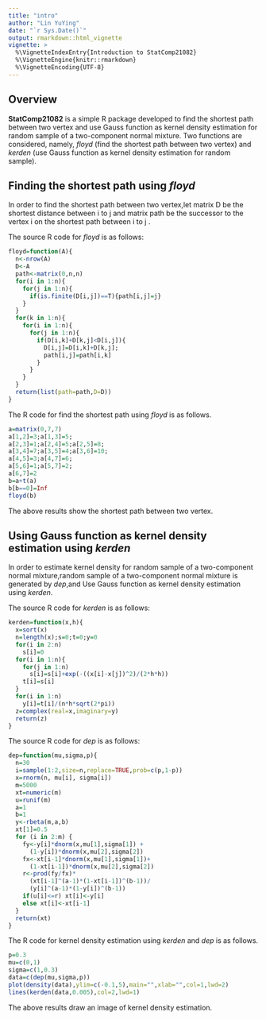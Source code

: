 ```yaml
---
title: "intro"
author: "Lin YuYing"
date: "`r Sys.Date()`"
output: rmarkdown::html_vignette
vignette: >
  %\VignetteIndexEntry{Introduction to StatComp21082}
  %\VignetteEngine{knitr::rmarkdown}
  %\VignetteEncoding{UTF-8}
---
```



## Overview

__StatComp21082__ is a simple R package developed to find the shortest path between two vertex and use Gauss function as kernel density estimation for random sample of a two-component normal mixture. Two functions are considered, namely, _floyd_ (find the shortest path between two vertex) and _kerden_ (use Gauss function as kernel density estimation for random sample). 

## Finding  the shortest path using _floyd_
In order to find the shortest path between two vertex,let matrix D be the shortest distance between i to j and matrix path be the successor to the vertex i on the shortest path between i to j . 

The source R code for _floyd_ is as follows:
```r
floyd=function(A){
  n<-nrow(A)
  D<-A
  path<-matrix(0,n,n)
  for(i in 1:n){
    for(j in 1:n){
      if(is.finite(D[i,j])==T){path[i,j]=j}
    }
  }
  for(k in 1:n){
    for(i in 1:n){
      for(j in 1:n){
        if(D[i,k]+D[k,j]<D[i,j]){
          D[i,j]=D[i,k]+D[k,j];
          path[i,j]=path[i,k]
        }
      }
    }
  }
  return(list(path=path,D=D))
}
```
The R code for find the shortest path using _floyd_ is as follows.

```r
a=matrix(0,7,7)
a[1,2]=3;a[1,3]=5;
a[2,3]=1;a[2,4]=5;a[2,5]=8;
a[3,4]=7;a[3,5]=4;a[3,6]=10;
a[4,5]=3;a[4,7]=6;
a[5,6]=1;a[5,7]=2;
a[6,7]=2
b=a+t(a)
b[b==0]=Inf
floyd(b)
```

The above results show the shortest path between two vertex.

## Using Gauss function as kernel density estimation using _kerden_
In order to estimate kernel density for random sample of a two-component normal mixture,random sample of a two-component normal mixture is generated by _dep_,and Use Gauss function as kernel density estimation using _kerden_. 

The source R code for _kerden_ is as follows:
```r
kerden=function(x,h){
  x=sort(x)
  n=length(x);s=0;t=0;y=0
  for(i in 2:n)
    s[i]=0
  for(i in 1:n){
    for(j in 1:n)
      s[i]=s[i]+exp(-((x[i]-x[j])^2)/(2*h*h))
    t[i]=s[i]
  }
  for(i in 1:n)
    y[i]=t[i]/(n*h*sqrt(2*pi))
  z=complex(real=x,imaginary=y)
  return(z)
}
```

The source R code for _dep_ is as follows:
```r
dep=function(mu,sigma,p){
  n=30 
  i=sample(1:2,size=n,replace=TRUE,prob=c(p,1-p))
  x=rnorm(n, mu[i], sigma[i])
  m=5000
  xt=numeric(m)
  u=runif(m)
  a=1 
  b=1
  y<-rbeta(m,a,b) 
  xt[1]=0.5
  for (i in 2:m) {
    fy<-y[i]*dnorm(x,mu[1],sigma[1]) +
      (1-y[i])*dnorm(x,mu[2],sigma[2])
    fx<-xt[i-1]*dnorm(x,mu[1],sigma[1])+
      (1-xt[i-1])*dnorm(x,mu[2],sigma[2])
    r<-prod(fy/fx)*
      (xt[i-1]^(a-1)*(1-xt[i-1])^(b-1))/
      (y[i]^(a-1)*(1-y[i])^(b-1))
    if(u[i]<=r) xt[i]<-y[i] 
    else xt[i]<-xt[i-1]
  }
  return(xt)
}
```
The R code for kernel density estimation using _kerden_ and  _dep_ is as follows.

```r
p=0.3 
mu=c(0,1) 
sigma=c(1,0.3)
data=c(dep(mu,sigma,p))
plot(density(data),ylim=c(-0.1,5),main="",xlab="",col=1,lwd=2)
lines(kerden(data,0.005),col=2,lwd=1)
```

The above results draw an image of kernel density estimation.